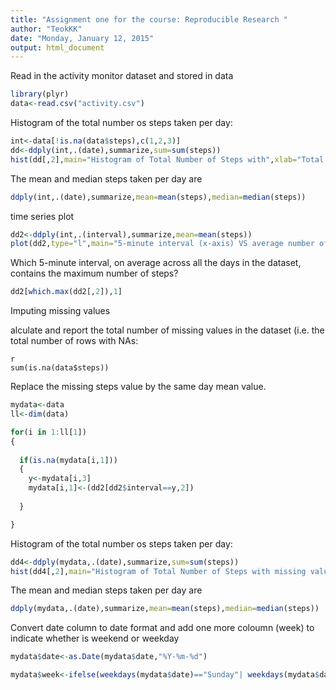 ```yaml
---
title: "Assignment one for the course: Reproducible Research "
author: "TeokKK"
date: "Monday, January 12, 2015"
output: html_document
---
```



Read in the activity  monitor dataset and stored in data


```r
library(plyr)
data<-read.csv("activity.csv")

```

Histogram of the total number os steps taken per day:

```r
int<-data[!is.na(data$steps),c(1,2,3)]
dd<-ddply(int,.(date),summarize,sum=sum(steps))
hist(dd[,2],main="Histogram of Total Number of Steps with",xlab="Total Steps")

```

The mean and median steps taken per day are
```r
ddply(int,.(date),summarize,mean=mean(steps),median=median(steps))

```
time series plot
```r
dd2<-ddply(int,.(interval),summarize,mean=mean(steps))
plot(dd2,type="l",main="5-minute interval (x-axis) VS average number of steps taken")
```
Which 5-minute interval, on average across all the days in the dataset, contains the maximum number of steps?
```r
dd2[which.max(dd2[,2]),1]
```
Imputing missing values

alculate and report the total number of missing values in the dataset (i.e. the total number of rows with NAs:
```
{r, echo=TRUE}
sum(is.na(data$steps))
```
Replace the missing steps value by the same day mean value.
```r
mydata<-data
ll<-dim(data)

for(i in 1:ll[1])
{
  
  if(is.na(mydata[i,1]))
  {
    y<-mydata[i,3]
    mydata[i,1]<-(dd2[dd2$interval==y,2])
   
  }

}


```
Histogram of the total number os steps taken per day:

```r

dd4<-ddply(mydata,.(date),summarize,sum=sum(steps))
hist(dd4[,2],main="Histogram of Total Number of Steps with missing values filled",xlab="Total Steps")

```
The mean and median steps taken per day are
```r
ddply(mydata,.(date),summarize,mean=mean(steps),median=median(steps))

```
Convert date column to date format and add one more coloumn (week) to indicate whether is weekend or weekday

```r
mydata$date<-as.Date(mydata$date,"%Y-%m-%d")

mydata$week<-ifelse(weekdays(mydata$date)=="Sunday"| weekdays(mydata$date)=="Saturday" ,"weekend","weekday")
  ```
